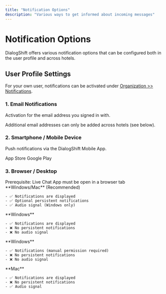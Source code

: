 ```yaml
---
title: "Notification Options"
description: "Various ways to get informed about incoming messages"
---
```


# Notification Options

DialogShift offers various notification options that can be configured both in the user profile and across hotels.

## User Profile Settings

For your own user, notifications can be activated under [Organization >> Notifications](https://app.dialogshift.com/notifications).

### 1. Email Notifications

Activation for the email address you signed in with.

<Note>
  Additional email addresses can only be added across hotels (see below).
</Note>

### 2. Smartphone / Mobile Device

Push notifications via the DialogShift Mobile App.

<CardGroup cols={2}>
  <Card title="iOS App" icon="apple" href="https://apps.apple.com/us/app/dialogshift-live-chat/id1493962432#?platform=iphone">
    App Store
  </Card>
  <Card title="Android App" icon="android" href="https://play.google.com/store/apps/details?id=com.dialogshift.live_chat">
    Google Play
  </Card>
</CardGroup>

### 3. Browser / Desktop

<Note>
  Prerequisite: Live Chat App must be open in a browser tab
</Note>

<Tabs>
  <Tab title="Chrome ⭐">
    **Windows/Mac** (Recommended)

    - ✅ Notifications are displayed
    - ✅ Optional persistent notifications
    - ✅ Audio signal (Windows only)
  </Tab>
  <Tab title="Edge">
    **Windows**

    - ✅ Notifications are displayed
    - ❌ No persistent notifications
    - ❌ No audio signal
  </Tab>
  <Tab title="Firefox">
    **Windows**

    - ✅ Notifications (manual permission required)
    - ❌ No persistent notifications
    - ❌ No audio signal
  </Tab>
  <Tab title="Safari">
    **Mac**

    - ✅ Notifications are displayed
    - ❌ No persistent notifications
    - ✅ Audio signal
  </Tab>
</Tabs> 